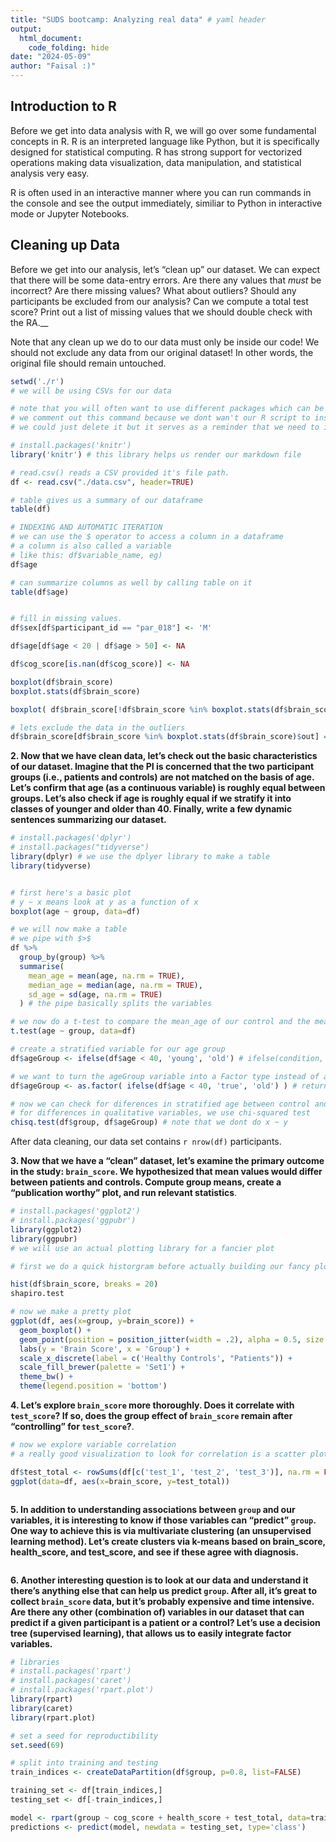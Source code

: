 ```yaml
---
title: "SUDS bootcamp: Analyzing real data" # yaml header
output: 
  html_document:
    code_folding: hide
date: "2024-05-09"
author: "Faisal :)"
---
```

## Introduction to R
Before we get into data analysis with R, we will go over some fundamental concepts in R. R is an interpreted language like Python, but it is specifically designed for statistical computing. R has strong support for vectorized operations making data visualization, data manipulation, and statistical analysis very easy.

R is often used in an interactive manner where you can run commands in the console and see the output immediately, similiar to Python in interactive mode or Jupyter Notebooks.

## Cleaning up Data
Before we get into our analysis, let's "clean up" our dataset. We can expect that there will be some data-entry errors. Are there any values that _must_ be incorrect? Are there missing values? What about outliers? Should any participants be excluded from our analysis? Can we compute a total test score? Print out a list of missing values that we should double check with the RA.__

Note that any clean up we do to our data must only be inside our code! We should not exclude any data from our original dataset! In other words, the original file should remain untouched.

```r
setwd('./r')
# we will be using CSVs for our data

# note that you will often want to use different packages which can be installed with install.package()
# we comment out this command because we dont wan't our R script to install packages every time we run it
# we could just delete it but it serves as a reminder that we need to install the package, for people who might not have it installed.

# install.packages('knitr')
library('knitr') # this library helps us render our markdown file

# read.csv() reads a CSV provided it's file path.
df <- read.csv("./data.csv", header=TRUE)

# table gives us a summary of our dataframe
table(df)

# INDEXING AND AUTOMATIC ITERATION
# we can use the $ operator to access a column in a dataframe
# a column is also called a variable
# like this: df$variable_name, eg)
df$age

# can summarize columns as well by calling table on it
table(df$age)


# fill in missing values.
df$sex[df$participant_id == "par_018"] <- 'M'

df$age[df$age < 20 | df$age > 50] <- NA

df$cog_score[is.nan(df$cog_score)] <- NA

boxplot(df$brain_score)
boxplot.stats(df$brain_score)

boxplot( df$brain_score[!df$brain_score %in% boxplot.stats(df$brain_score)$out] )

# lets exclude the data in the outliers
df$brain_score[df$brain_score %in% boxplot.stats(df$brain_score)$out] = NA

```



__2. Now that we have clean data, let's check out the basic characteristics of our dataset. Imagine that the PI is concerned that the two participant groups (i.e., patients and controls) are not matched on the basis of age. Let's confirm that age (as a continuous variable) is roughly equal between groups. Let's also check if age is roughly equal if we stratify it into classes of younger and older than 40. Finally, write a few dynamic sentences summarizing our dataset.__

```r
# install.packages('dplyr')
# install.packages("tidyverse")
library(dplyr) # we use the dplyer library to make a table
library(tidyverse)


# first here's a basic plot
# y ~ x means look at y as a function of x
boxplot(age ~ group, data=df)

# we will now make a table
# we pipe with $>$
df %>%
  group_by(group) %>%
  summarise(
    mean_age = mean(age, na.rm = TRUE),
    median_age = median(age, na.rm = TRUE),
    sd_age = sd(age, na.rm = TRUE)
  ) # the pipe basically splits the variables 

# we now do a t-test to compare the mean_age of our control and the mean_age of our patients
t.test(age ~ group, data=df)

# create a stratified variable for our age group
df$ageGroup <- ifelse(df$age < 40, 'young', 'old') # ifelse(condition, expr_if_true, expr_if_false), just a ternary operator

# we want to turn the ageGroup variable into a Factor type instead of a character because its qualatative so we do:
df$ageGroup <- as.factor( ifelse(df$age < 40, 'true', 'old') ) # returns it as a factor instead

# now we can check for diferences in stratified age between control and patient group
# for differences in qualitative variables, we use chi-squared test
chisq.test(df$group, df$ageGroup) # note that we dont do x ~ y

```

After data cleaning, our data set contains `r nrow(df)` participants.

__3. Now that we have a "clean" dataset, let's examine the primary outcome in the study: `brain_score`. We hypothesized that mean values would differ between patients and controls. Compute group means, create a "publication worthy" plot, and run relevant statistics__. 

```r
# install.packages('ggplot2')
# install.packages('ggpubr')
library(ggplot2)
library(ggpubr)
# we will use an actual plotting library for a fancier plot

# first we do a quick historgram before actually building our fancy plot to just check how our data looks

hist(df$brain_score, breaks = 20)
shapiro.test

# now we make a pretty plot
ggplot(df, aes(x=group, y=brain_score)) +
  geom_boxplot() +
  geom_point(position = position_jitter(width = .2), alpha = 0.5, size = 3) +
  labs(y = 'Brain Score', x = 'Group') +
  scale_x_discrete(label = c('Healthy Controls', "Patients")) +
  scale_fill_brewer(palette = 'Set1') +
  theme_bw() +
  theme(legend.position = 'bottom')
```

__4. Let's explore `brain_score` more thoroughly. Does it correlate with `test_score`? If so, does the group effect of `brain_score` remain after "controlling" for `test_score`?__. 

```r
# now we explore variable correlation
# a really good visualization to look for correlation is a scatter plot

df$test_total <- rowSums(df[c('test_1', 'test_2', 'test_3')], na.rm = FALSE)
ggplot(data=df, aes(x=brain_score, y=test_total))



```

__5. In addition to understanding associations between `group` and our variables, it is interesting to know if those variables can "predict" `group`. One way to achieve this is via multivariate clustering (an unsupervised learning method). Let's create clusters via k-means based on brain_score, health_score, and test_score, and see if these agree with diagnosis.__

```r

```

__6. Another interesting question is to look at our data and understand it there's anything else that can help us predict `group`. After all, it's great to collect `brain_score` data, but it's probably expensive and time intensive. Are there any other (combination of) variables in our dataset that can predict if a given participant is a patient or a control? Let's use a decision tree (supervised learning), that allows us to easily integrate factor variables.__

```r

# libraries
# install.packages('rpart')
# install.packages('caret')
# install.packages('rpart.plot')
library(rpart)
library(caret)
library(rpart.plot)

# set a seed for reproductibility 
set.seed(69)

# split into training and testing
train_indices <- createDataPartition(df$group, p=0.8, list=FALSE)

training_set <- df[train_indices,]
testing_set <- df[-train_indices,]

model <- rpart(group ~ cog_score + health_score + test_total, data=training_set, method='class')
predictions <- predict(model, newdata = testing_set, type='class')
```

```r

```

